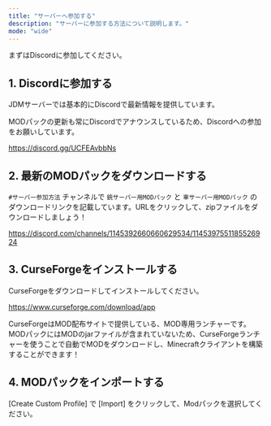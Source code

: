 ```yaml
---
title: "サーバーへ参加する"
description: "サーバーに参加する方法について説明します。"
mode: "wide"
---
```


まずはDiscordに参加してください。

## 1. Discordに参加する

JDMサーバーでは基本的にDiscordで最新情報を提供しています。

MODパックの更新も常にDiscordでアナウンスしているため、Discordへの参加をお願いしています。

https://discord.gg/UCFEAvbbNs

## 2. 最新のMODパックをダウンロードする

`#サーバー参加方法` チャンネルで `銃サーバー用MODパック` と `車サーバー用MODパック` のダウンロードリンクを記載しています。URLをクリックして、zipファイルをダウンロードしましょう！

https://discord.com/channels/1145392660660629534/1145397551185526924

## 3. CurseForgeをインストールする

CurseForgeをダウンロードしてインストールしてください。

https://www.curseforge.com/download/app

CurseForgeはMOD配布サイトで提供している、MOD専用ランチャーです。MODパックにはMODのjarファイルが含まれていないため、CurseForgeランチャーを使うことで自動でMODをダウンロードし、Minecraftクライアントを構築することができます！

## 4. MODパックをインポートする

[Create Custom Profile] で [Import] をクリックして、Modパックを選択してください。
